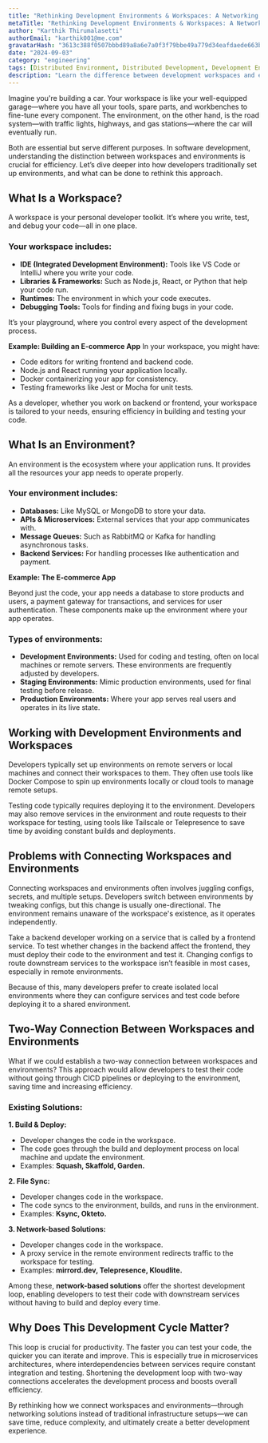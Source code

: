 ```yaml
---
title: "Rethinking Development Environments & Workspaces: A Networking Solution Over Infrastructure"
metaTitle: "Rethinking Development Environments & Workspaces: A Networking Solution Over Infrastructure"
author: "Karthik Thirumalasetti"
authorEmail: "karthik001@me.com"
gravatarHash: "3613c388f0507bbbd89a8a6e7a0f3f79bbe49a779d34eafdaede663b3f2a2542"
date: "2024-09-03"
category: "engineering"
tags: [Distributed Environment, Distributed Development, Development Environments]
description: "Learn the difference between development workspaces and environments in this in-depth guide. Explore how developers traditionally set up environments, common issues with workspace and environment connections, and innovative solutions like network-based testing for faster development cycles. Understand the key components of workspaces, such as IDEs, libraries, runtimes, and debugging tools, versus environments that host databases, APIs, and services. Discover how two-way connections between workspaces and environments can streamline development workflows and boost productivity"
---
```


Imagine you're building a car. Your workspace is like your well-equipped garage—where you have all your tools,
spare parts, and workbenches to fine-tune every component. The environment, on the other hand, is the road system—with
traffic lights, highways, and gas stations—where the car will eventually run.

Both are essential but serve different purposes. In software development, understanding the distinction between workspaces
and environments is crucial for efficiency. Let’s dive deeper into how developers traditionally set up environments, and
what can be done to rethink this approach.

## What Is a Workspace?

A workspace is your personal developer toolkit. It’s where you write, test, and debug your code—all in one place.

### Your workspace includes:
- **IDE (Integrated Development Environment):** Tools like VS Code or IntelliJ where you write your code.
- **Libraries & Frameworks:** Such as Node.js, React, or Python that help your code run.
- **Runtimes:** The environment in which your code executes.
- **Debugging Tools:** Tools for finding and fixing bugs in your code.

It’s your playground, where you control every aspect of the development process.

**Example: Building an E-commerce App**
In your workspace, you might have:
 - Code editors for writing frontend and backend code.
 - Node.js and React running your application locally.
 - Docker containerizing your app for consistency.
 - Testing frameworks like Jest or Mocha for unit tests.

As a developer, whether you work on backend or frontend, your workspace is tailored to your needs, ensuring efficiency in building and testing your code.

## What Is an Environment?

An environment is the ecosystem where your application runs. It provides all the resources your app needs to operate properly.

### Your environment includes:
- **Databases:** Like MySQL or MongoDB to store your data.
- **APIs & Microservices:** External services that your app communicates with.
- **Message Queues:** Such as RabbitMQ or Kafka for handling asynchronous tasks.
- **Backend Services:** For handling processes like authentication and payment.

 **Example: The E-commerce App**

 Beyond just the code, your app needs a database to store products and users, a payment gateway for transactions, and services for user authentication. These components make up the environment where your app operates.

### Types of environments:
- **Development Environments:** Used for coding and testing, often on local machines or remote servers. These environments are frequently adjusted by developers.
- **Staging Environments:** Mimic production environments, used for final testing before release.
- **Production Environments:** Where your app serves real users and operates in its live state.

## Working with Development Environments and Workspaces

Developers typically set up environments on remote servers or local machines and connect their workspaces to them.
They often use tools like Docker Compose to spin up environments locally or cloud tools to manage remote setups.

Testing code typically requires deploying it to the environment. Developers may also remove services in the environment 
and route requests to their workspace for testing, using tools like Tailscale or Telepresence to save time by avoiding 
constant builds and deployments.

## Problems with Connecting Workspaces and Environments

Connecting workspaces and environments often involves juggling configs, secrets, and multiple setups. Developers switch between 
environments by tweaking configs, but this change is usually one-directional. The environment remains unaware of the workspace's 
existence, as it operates independently.

Take a backend developer working on a service that is called by a frontend service. To test whether changes in the backend affect 
the frontend, they must deploy their code to the environment and test it. Changing configs to route downstream services to the workspace 
isn’t feasible in most cases, especially in remote environments.

Because of this, many developers prefer to create isolated local environments where they can configure services and test code before deploying 
it to a shared environment.

## Two-Way Connection Between Workspaces and Environments

What if we could establish a two-way connection between workspaces and environments? This approach would allow developers to test their code 
without going through CICD pipelines or deploying to the environment, saving time and increasing efficiency.

### Existing Solutions:

**1. Build & Deploy:**
- Developer changes the code in the workspace.
- The code goes through the build and deployment process on local machine and update the environment.
- Examples: **Squash, Skaffold, Garden.**

**2. File Sync:**
- Developer changes code in the workspace.
- The code syncs to the environment, builds, and runs in the environment.
- Examples: **Ksync, Okteto.**

**3. Network-based Solutions:**
- Developer changes code in the workspace.
- A proxy service in the remote environment redirects traffic to the workspace for testing.
- Examples: **mirrord.dev, Telepresence, Kloudlite.**

Among these, **network-based solutions** offer the shortest development loop, enabling developers to test their code with 
downstream services without having to build and deploy every time.

## Why Does This Development Cycle Matter?

This loop is crucial for productivity. The faster you can test your code, the quicker you can iterate and improve. This is especially true in microservices architectures, where interdependencies between services require constant integration and testing. Shortening the development loop with two-way connections accelerates the development process and boosts overall efficiency.

By rethinking how we connect workspaces and environments—through networking solutions instead of traditional infrastructure setups—we can save time, reduce complexity, and ultimately create a better development experience.